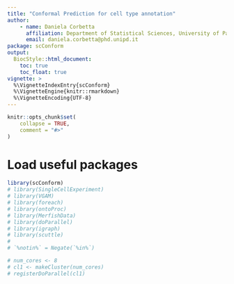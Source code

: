 ```yaml
---
title: "Conformal Prediction for cell type annotation"
author:
    - name: Daniela Corbetta
      affiliation: Department of Statistical Sciences, University of Padova 
      email: daniela.corbetta@phd.unipd.it
package: scConform
output:
  BiocStyle::html_document:
    toc: true
    toc_float: true
vignette: >
  %\VignetteIndexEntry{scConform}
  %\VignetteEngine{knitr::rmarkdown}
  %\VignetteEncoding{UTF-8}
---
```


```r
knitr::opts_chunk$set(
    collapse = TRUE,
    comment = "#>"
)
```

# Load useful packages

```r
library(scConform)
# library(SingleCellExperiment)
# library(VGAM)
# library(foreach)
# library(ontoProc)
# library(MerfishData)
# library(doParallel)
# library(igraph)
# library(scuttle)
#
# `%notin%` = Negate(`%in%`)

# num_cores <- 8
# cl1 <- makeCluster(num_cores)
# registerDoParallel(cl1)
```

